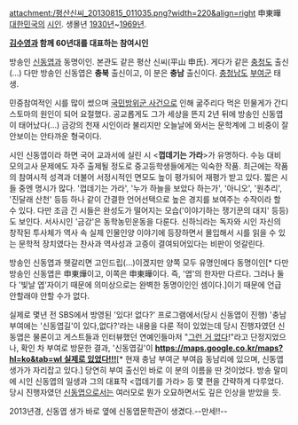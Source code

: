 attachment:/평산신씨_20130815_011035.png?width=220&align=right
申東曄
[[대한민국]]의 [[시인]]. 생몰년 [[1930년]]~[[1969년]].

'''[[김수영]]과 함께 60년대를 대표하는 참여시인'''

방송인 [[신동엽]]과 동명이인. 본관도 같은 평산 신씨(平山 申氏). 게다가 같은 [[충청도]] 출신(...) 다만 방송인 신동엽은 '''충북''' 출신이고, 이 분은 '''충남''' 출신이다. [[충청남도]] [[부여군]] 태생.

민중참여적인 시를 많이 썼으며 [[국민방위군 사건]]으로 인해 굶주리다 먹은 민물게가 간디스토마의 원인이 되어 요절했다. 공교롭게도 그가 세상을 뜬지 2년 뒤에 방송인 신동엽이 태어났다(...) 금강의 천재 시인이라 불리지만 오늘날에 와서는 문학계에 그 비중이 잘 안보이는 안타까운 형국이다.

시인 신동엽이라 하면 국어 교과서에 실린 시 <'''껍데기는 가라'''>가 유명하다. 수능 대비 모의고사 문제에도 자주 출제될 정도로 중고등학생들에게는 익숙한 작품. 최근에는 작품의 참여시적 성격과 더불어 서정시적인 면모도 높이 평가되어 재평가 받고 있다. 짧은 시들 중엔 명시가 많다. '껍데기는 가라', '누가 하늘을 보았다 하는가', '아니오', '원추리', '진달래 산천' 등등 하나 같이 간결한 언어선택으로 높은 경지를 보여주는 수작이라 할 수 있다. 다만 조금 긴 시들은 완성도가 떨어지는 모습('이야기하는 쟁기꾼의 대지' 등등)도 보인다. 서사시인 '금강'은 동학농민운동을 다룬다. 신하늬라는 독자와 시인 자신의 창작된 투사체가 역사 속 실제 인물인양 이야기에 등장하면서 몰입해서 시를 읽을 수 있는 문학적 장치였다는 찬사과 역사성과 고증이 결여되어있다는 비판이 엇갈린다.

방송인 신동엽과 헷갈리면 고인드립(...)이겠지만 양쪽 모두 유명인에다 동명이인[* 다만 방송인 신동엽은 申東燁이고, 이쪽은 申東曄이다. 즉, '엽'의 한자만 다르다. 그러나 둘다 '빛날 엽'자이기 때문에 의미상으로는 완벽한 동명이인인 셈이다.]이기 때문에 언급 안할래야 안할 수가 없다. 

실제로 몇년 전 SBS에서 방영된 '있다! 없다?' 프로그램에서(당시 신동엽이 진행) '충남 부여에는 '신동엽길'이 있다,없다?'라는 내용을 다룬 적이 있었는데 당시 진행자였던 신동엽은 물론이고 게스트들과 인터뷰했던 연예인들마저 "[[그런 거 없다]]!"라고 단정지었으나, 확인 차 부여로 방문한 결과, '신동엽길'이 '''[[https://maps.google.co.kr/maps?hl=ko&tab=wl 실제로 있었다!!!]]'''[* 현재 충남 부여군 부여읍 동남리에 있으며, 신동엽 생가가 자리잡고 있다.] 당연히 부여 출신인 바로 이 분의 이름을 딴 것이었다. 방송 말미에 시인 신동엽의 일생과 그의 대표작 <껍데기를 가라> 등 몇 편을 간략하게 다루었다. 당시 진행자였던 [[신동엽]]으로서는 여러모로 뭔가 오묘하면서도 깊은 인상을 받았을 듯.

2013년경, 신동엽 생가 바로 옆에 신동엽문학관이 생겼다.--만세!!-- 
